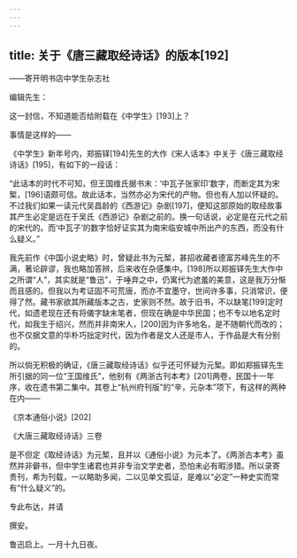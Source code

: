 ```yaml
---
---
---
```

title: 关于《唐三藏取经诗话》的版本[192]
---




——寄开明书店中学生杂志社

编辑先生：

这一封信，不知道能否给附载在《中学生》[193]上？

事情是这样的——

《中学生》新年号内，郑振铎[194]先生的大作《宋人话本》中关于《唐三藏取经诗话》[195]，有如下的一段话：

“此话本的时代不可知，但王国维氏据书末：‘中瓦子张家印’数字，而断定其为宋椠，[196]语颇可信。故此话本，当然亦必为宋代的产物。但也有人加以怀疑的。不过我们如果一读元代吴昌龄的《西游记》杂剧[197]，便知这部原始的取经故事其产生必定是远在于吴氏《西游记》杂剧之前的。换一句话说，必定是在元代之前的宋代的。而‘中瓦子’的数字恰好证实其为南宋临安城中所出产的东西，而没有什么疑义。”

我先前作《中国小说史略》时，曾疑此书为元椠，甚招收藏者德富苏峰先生的不满，著论辟谬，我也略加答辨，后来收在杂感集中。[198]所以郑振铎先生大作中之所谓“人”，其实就是“鲁迅”，于唾弃之中，仍寓代为遮羞的美意，这是我万分惭而且感的。但我以为考证固不可荒唐，而亦不宜墨守，世间许多事，只消常识，便得了然。藏书家欲其所藏版本之古，史家则不然。故于旧书，不以缺笔[199]定时代，如遗老现在还有将儀字缺末笔者，但现在确是中华民国；也不专以地名定时代，如我生于绍兴，然而并非南宋人，[200]因为许多地名，是不随朝代而改的；也不仅据文意的华朴巧拙定时代，因为作者是文人还是市人，于作品是大有分别的。

所以倘无积极的确证，《唐三藏取经诗话》似乎还可怀疑为元椠。即如郑振铎先生所引据的同一位“王国维氏”，他别有《两浙古刊本考》[201]两卷，民国十一年序，收在遗书第二集中。其卷上“杭州府刊版”的“辛，元杂本”项下，有这样的两种在内——

《京本通俗小说》[202]

《大唐三藏取经诗话》三卷

是不但定《取经诗话》为元椠，且并以《通俗小说》为元本了。《两浙古本考》虽然并非僻书，但中学生诸君也并非专治文学史者，恐怕未必有暇涉猎。所以录寄 贵刊，希为刊载，一以略助多闻，二以见单文孤证，是难以“必定”一种史实而常有“什么疑义”的。

专此布达，并请

撰安。

鲁迅启上。一月十九日夜。
